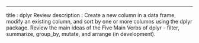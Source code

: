 ---
title       : dplyr Review
description : Create a new column in a data frame, modify an existing column, and sort by one or more columns using the dplyr package.  Review the main ideas of the Five Main Verbs of dplyr - filter, summarize, group_by, mutate, and arrange (in development).
